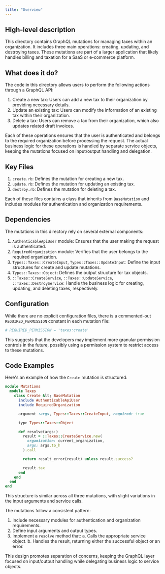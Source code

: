 ```yaml
---
title: "Overview"
---
```


## High-level description
This directory contains GraphQL mutations for managing taxes within an organization. It includes three main operations: creating, updating, and destroying taxes. These mutations are part of a larger application that likely handles billing and taxation for a SaaS or e-commerce platform.

## What does it do?
The code in this directory allows users to perform the following actions through a GraphQL API:

1. Create a new tax: Users can add a new tax to their organization by providing necessary details.
2. Update an existing tax: Users can modify the information of an existing tax within their organization.
3. Delete a tax: Users can remove a tax from their organization, which also updates related draft invoices.

Each of these operations ensures that the user is authenticated and belongs to the required organization before processing the request. The actual business logic for these operations is handled by separate service objects, keeping the mutations focused on input/output handling and delegation.

## Key Files
1. `create.rb`: Defines the mutation for creating a new tax.
2. `update.rb`: Defines the mutation for updating an existing tax.
3. `destroy.rb`: Defines the mutation for deleting a tax.

Each of these files contains a class that inherits from `BaseMutation` and includes modules for authentication and organization requirements.

## Dependencies
The mutations in this directory rely on several external components:

1. `AuthenticableApiUser` module: Ensures that the user making the request is authenticated.
2. `RequiredOrganization` module: Verifies that the user belongs to the required organization.
3. `Types::Taxes::CreateInput`, `Types::Taxes::UpdateInput`: Define the input structures for create and update mutations.
4. `Types::Taxes::Object`: Defines the output structure for tax objects.
5. `::Taxes::CreateService`, `::Taxes::UpdateService`, `::Taxes::DestroyService`: Handle the business logic for creating, updating, and deleting taxes, respectively.

## Configuration
While there are no explicit configuration files, there is a commented-out `REQUIRED_PERMISSION` constant in each mutation file:

```ruby
# REQUIRED_PERMISSION = 'taxes:create'
```

This suggests that the developers may implement more granular permission controls in the future, possibly using a permission system to restrict access to these mutations.

## Code Examples

Here's an example of how the `Create` mutation is structured:

```ruby
module Mutations
  module Taxes
    class Create &lt; BaseMutation
      include AuthenticableApiUser
      include RequiredOrganization

      argument :args, Types::Taxes::CreateInput, required: true

      type Types::Taxes::Object

      def resolve(args:)
        result = ::Taxes::CreateService.new(
          organization: current_organization,
          args: args.to_h
        ).call

        return result_error(result) unless result.success?

        result.tax
      end
    end
  end
end
```

This structure is similar across all three mutations, with slight variations in the input arguments and service calls.

The mutations follow a consistent pattern:
1. Include necessary modules for authentication and organization requirements.
2. Define input arguments and output types.
3. Implement a `resolve` method that:
   a. Calls the appropriate service object.
   b. Handles the result, returning either the successful object or an error.

This design promotes separation of concerns, keeping the GraphQL layer focused on input/output handling while delegating business logic to service objects.
